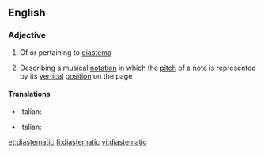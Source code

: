 ==English==

===Adjective===
{{en-adj}}

# Of or pertaining to [[diastema]]
# {{context|music|lang=en}} Describing a musical [[notation]] in which the [[pitch]] of a note is represented by its [[vertical]] [[position]] on the page

====Translations====
{{trans-top|of diastema}}
* Italian: {{t-|it|diastematico}}
{{trans-mid}}
{{trans-bottom}}

{{trans-top|notation}}
* Italian: {{t-|it|diastematico}}
{{trans-mid}}
{{trans-bottom}}

[[et:diastematic]]
[[fi:diastematic]]
[[vi:diastematic]]